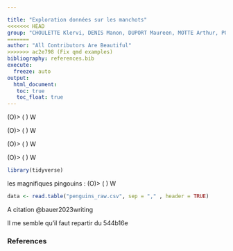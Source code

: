 ```yaml
---

title: "Exploration données sur les manchots"
<<<<<<< HEAD
group: "CHOULETTE Klervi, DENIS Manon, DUPORT Maureen, MOTTE Arthur, POYARD Antoine, SESIA Marion, TANGUY Céline" 
=======
author: "All Contributors Are Beautiful" 
>>>>>>> ac2e798 (Fix qmd examples)
bibliography: references.bib
execute: 
  freeze: auto
output: 
  html_document:
   toc: true
   toc_float: true
---
```




(O)>
( )
 W

(O)>
( )
 W

(O)>
( )
 W


(O)>
( )
 W


```r
library(tidyverse)
```
les magnifiques pingouins :
(O)>
( )
 W

```r
data <- read.table("penguins_raw.csv", sep = "," , header = TRUE)
```




A citation @bauer2023writing


Il me semble qu'il faut repartir du 544b16e

### References

::: {#refs}
:::
